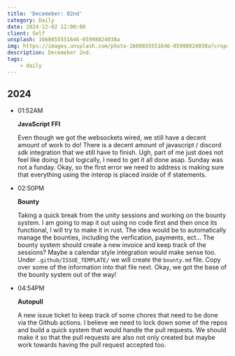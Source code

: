 ```yaml
---
title: 'Decemeber: 02nd'
category: Daily
date: 2024-12-02 12:00:00
client: Self
unsplash: 1660855551646-05998824038a
img: https://images.unsplash.com/photo-1660855551646-05998824038a?crop=entropy&cs=srgb&fm=jpg&ixid=MnwzNjM5Nzd8MHwxfHJhbmRvbXx8fHx8fHx8fDE2ODE3NDg2ODY&ixlib=rb-4.0.3&q=85
description: Decemeber 2nd.
tags:
    - daily
---
```



## 2024

-   01:52AM

    **JavaScript FFI**

    Even though we got the websockets wired, we still have a decent amount of work to do!
    There is a decent amount of javascript / discord sdk integration that we still have to finish.
    Ugh, part of me just does not feel like doing it but logically, I need to get it all done asap.
    Sunday was not a funday.
    Okay, so the first error we need to address is making sure that everything using the interop is placed inside of if statements.

-   02:50PM

    **Bounty**

    Taking a quick break from the unity sessions and working on the bounty system.
    I am going to map it out using no code first and then once its functional, I will try to make it in rust.
    The idea would be to automatically manage the bounties, including the verfication, payments, ect...
    The bounty system should create a new invoice and keep track of the sessions?
    Maybe a calendar style integration would make sense too.
    Under `.github/ISSUE_TEMPLATE/` we will create the `bounty.md` file.
    Copy over some of the information into that file next.
    Okay, we got the base of the bounty system out of the way!

-   04:54PM

    **Autopull**

    A new issue ticket to keep track of some chores that need to be done via the Github actions.
    I believe we need to lock down some of the repos and build a quick system that would handle the pull requests.
    We should make it so that the pull requests are also not only created but maybe work towards having the pull request accepted too.
